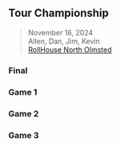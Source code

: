 ## Tour Championship {#tour-championship-2024}

> <i class="bi bi-calendar3"></i> November 16, 2024
<br><i class="bi bi-person-circle"></i> Allen, Dan, Jim, Kevin
<br><i class="bi bi-geo-alt-fill"></i> [RollHouse North Olmsted](../locations#rollhouse-north-olmsted)

::: {.panel-tabset}

### Final

### Game 1

### Game 2

### Game 3

:::
